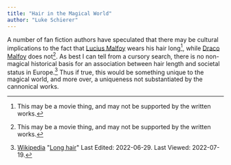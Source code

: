 ```yaml
---
title: "Hair in the Magical World"
author: "Luke Schierer"
---
```


A number of fan fiction authors have speculated that there may be cultural
implications to the fact that [Lucius Malfoy] wears his hair long[^220719-1],
while [Draco Malfoy] does not[^220719-2].  As best I can tell from a cursory
search, there is no non-magical historical basis for an association between
hair length and societal status in Europe.[^220719-3]  Thus if true, this
would be something unique to the magical world, and more over, a uniqueness
not substantiated by the cannonical works.

[Lucius Malfoy]: <../../people/malfoy/lucius_abraxas>

[Draco Malfoy]: <../../people/malfoy/draco_lucius>

[DLM1]: <../../people/malfoy/draco_lucius>

[^220719-1]: This may be a movie thing, and may not be supported by the written works.

[^220719-2]: This may be a movie thing, and may not be supported by the written works.

[^220719-3]: [Wikipedia](https://en.wikipedia.org/)
    "[Long hair](https://en.wikipedia.org/wiki/Long_hair)"
    Last Edited: 2022-06-29. Last Viewed: 2022-07-19.
